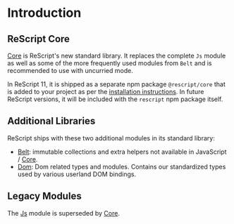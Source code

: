 # Introduction

## ReScript Core

[Core](api/core) is ReScript's new standard library. It replaces the complete `Js` module as well as some of the more frequently used modules from `Belt` and is recommended to use with uncurried mode.

In ReScript 11, it is shipped as a separate npm package `@rescript/core` that is added to your project as per the [installation instructions](/docs/manual/latest/installation). In future ReScript versions, it will be included with the `rescript` npm package itself.

## Additional Libraries

ReScript ships with these two additional modules in its standard library:

- [Belt](api/belt): immutable collections and extra helpers not available in JavaScript / [Core](api/core).
- [Dom](api/dom): Dom related types and modules. Contains our standardized types used by various userland DOM bindings.

## Legacy Modules

The [Js](api/js) module is superseded by [Core](api/core).

